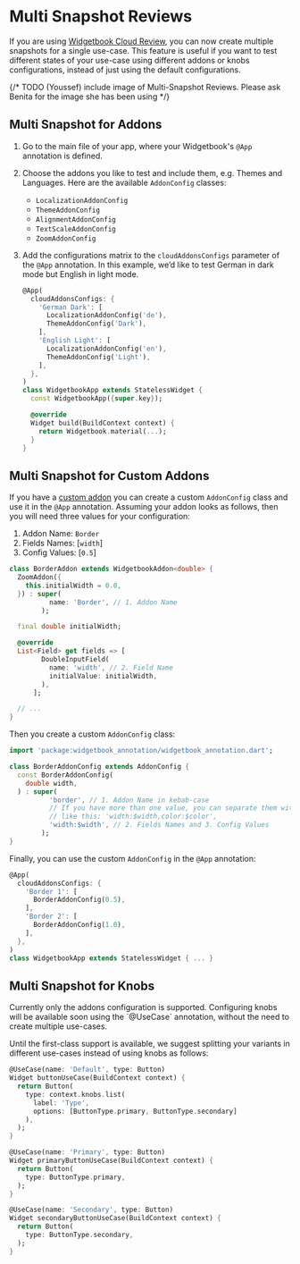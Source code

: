 # Multi Snapshot Reviews

If you are using [Widgetbook Cloud Review](/cloud/reviews), you can now create multiple snapshots for a single use-case. This feature is useful if you want to test different states of your use-case using different addons or knobs configurations, instead of just using the default configurations.

{/* TODO (Youssef) include image of Multi-Snapshot Reviews. Please ask Benita for the image she has been using */}

## Multi Snapshot for Addons

1. Go to the main file of your app, where your Widgetbook's `@App` annotation is defined.
1. Choose the addons you like to test and include them, e.g. Themes and Languages. Here are the available `AddonConfig` classes:
   - `LocalizationAddonConfig`
   - `ThemeAddonConfig`
   - `AlignmentAddonConfig`
   - `TextScaleAddonConfig`
   - `ZoomAddonConfig`
1. Add the configurations matrix to the `cloudAddonsConfigs` parameter of the `@App` annotation. In this example, we’d like to test German in dark mode but English in light mode.

   ```dart
   @App(
     cloudAddonsConfigs: {
       'German Dark': [
         LocalizationAddonConfig('de'),
         ThemeAddonConfig('Dark'),
       ],
       'English Light': [
         LocalizationAddonConfig('en'),
         ThemeAddonConfig('Light'),
       ],
     },
   )
   class WidgetbookApp extends StatelessWidget {
     const WidgetbookApp({super.key});

     @override
     Widget build(BuildContext context) {
       return Widgetbook.material(...);
     }
   }
   ```

## Multi Snapshot for Custom Addons

If you have a [custom addon](/addons/custom-addon) you can create a custom `AddonConfig` class and use it in the `@App` annotation.
Assuming your addon looks as follows, then you will need three values for your configuration:

1. Addon Name: `Border`
1. Fields Names: [`width`]
1. Config Values: [`0.5`]

```dart
class BorderAddon extends WidgetbookAddon<double> {
  ZoomAddon({
    this.initialWidth = 0.0,
  }) : super(
          name: 'Border', // 1. Addon Name
        );

  final double initialWidth;

  @override
  List<Field> get fields => [
        DoubleInputField(
          name: 'width', // 2. Field Name
          initialValue: initialWidth,
        ),
      ];

  // ...
}
```

Then you create a custom `AddonConfig` class:

```dart
import 'package:widgetbook_annotation/widgetbook_annotation.dart';

class BorderAddonConfig extends AddonConfig {
  const BorderAddonConfig(
    double width,
  ) : super(
          'border', // 1. Addon Name in kebab-case
          // If you have more than one value, you can separate them with commas
          // like this: 'width:$width,color:$color',
          'width:$width', // 2. Fields Names and 3. Config Values
        );
}
```

Finally, you can use the custom `AddonConfig` in the `@App` annotation:

```dart
@App(
  cloudAddonsConfigs: {
    'Border 1': [
      BorderAddonConfig(0.5),
    ],
    'Border 2': [
      BorderAddonConfig(1.0),
    ],
  },
)
class WidgetbookApp extends StatelessWidget { ... }
```

## Multi Snapshot for Knobs

<Warning>
  Currently only the addons configuration is supported. Configuring knobs will
  be available soon using the `@UseCase` annotation, without the need to create
  multiple use-cases.
</Warning>

Until the first-class support is available, we suggest splitting your variants in different use-cases instead of using knobs as follows:

```dart title="Before"
@UseCase(name: 'Default', type: Button)
Widget buttonUseCase(BuildContext context) {
  return Button(
    type: context.knobs.list(
      label: 'Type',
      options: [ButtonType.primary, ButtonType.secondary]
    ),
  );
}
```

```dart title="After"
@UseCase(name: 'Primary', type: Button)
Widget primaryButtonUseCase(BuildContext context) {
  return Button(
    type: ButtonType.primary,
  );
}

@UseCase(name: 'Secondary', type: Button)
Widget secondaryButtonUseCase(BuildContext context) {
  return Button(
    type: ButtonType.secondary,
  );
}
```
